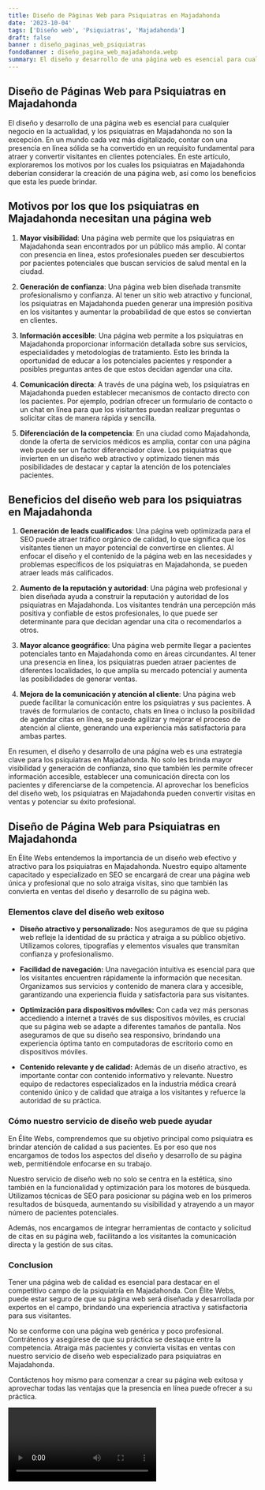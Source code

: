 ```yaml
---
title: Diseño de Páginas Web para Psiquiatras en Majadahonda
date: '2023-10-04'
tags: ['Diseño web', 'Psiquiatras', 'Majadahonda']
draft: false
banner : diseño_paginas_web_psiquiatras
fondoBanner : diseño_pagina_web_majadahonda.webp
summary: El diseño y desarrollo de una página web es esencial para cualquier negocio en la actualidad, y los psiquiatras en Majadahonda no son la excepción. En un mundo cada vez más digitalizado, contar con una presencia en línea sólida se ha convertido en un requisito fundamental para atraer y convertir visitantes en clientes potenciales. En este artículo, exploraremos los motivos por los cuales los psiquiatras en Majadahonda deberían considerar la creación de una página web, así como los beneficios que esta les puede brindar.
---
```


## Diseño de Páginas Web para Psiquiatras en Majadahonda

El diseño y desarrollo de una página web es esencial para cualquier negocio en la actualidad, y los psiquiatras en Majadahonda no son la excepción. En un mundo cada vez más digitalizado, contar con una presencia en línea sólida se ha convertido en un requisito fundamental para atraer y convertir visitantes en clientes potenciales. En este artículo, exploraremos los motivos por los cuales los psiquiatras en Majadahonda deberían considerar la creación de una página web, así como los beneficios que esta les puede brindar.

## Motivos por los que los psiquiatras en Majadahonda necesitan una página web

1. **Mayor visibilidad**: Una página web permite que los psiquiatras en Majadahonda sean encontrados por un público más amplio. Al contar con presencia en línea, estos profesionales pueden ser descubiertos por pacientes potenciales que buscan servicios de salud mental en la ciudad.

2. **Generación de confianza**: Una página web bien diseñada transmite profesionalismo y confianza. Al tener un sitio web atractivo y funcional, los psiquiatras en Majadahonda pueden generar una impresión positiva en los visitantes y aumentar la probabilidad de que estos se conviertan en clientes.

3. **Información accesible**: Una página web permite a los psiquiatras en Majadahonda proporcionar información detallada sobre sus servicios, especialidades y metodologías de tratamiento. Esto les brinda la oportunidad de educar a los potenciales pacientes y responder a posibles preguntas antes de que estos decidan agendar una cita.

4. **Comunicación directa**: A través de una página web, los psiquiatras en Majadahonda pueden establecer mecanismos de contacto directo con los pacientes. Por ejemplo, podrían ofrecer un formulario de contacto o un chat en línea para que los visitantes puedan realizar preguntas o solicitar citas de manera rápida y sencilla.

5. **Diferenciación de la competencia**: En una ciudad como Majadahonda, donde la oferta de servicios médicos es amplia, contar con una página web puede ser un factor diferenciador clave. Los psiquiatras que invierten en un diseño web atractivo y optimizado tienen más posibilidades de destacar y captar la atención de los potenciales pacientes.

## Beneficios del diseño web para los psiquiatras en Majadahonda

1. **Generación de leads cualificados**: Una página web optimizada para el SEO puede atraer tráfico orgánico de calidad, lo que significa que los visitantes tienen un mayor potencial de convertirse en clientes. Al enfocar el diseño y el contenido de la página web en las necesidades y problemas específicos de los psiquiatras en Majadahonda, se pueden atraer leads más calificados.

2. **Aumento de la reputación y autoridad**: Una página web profesional y bien diseñada ayuda a construir la reputación y autoridad de los psiquiatras en Majadahonda. Los visitantes tendrán una percepción más positiva y confiable de estos profesionales, lo que puede ser determinante para que decidan agendar una cita o recomendarlos a otros.

3. **Mayor alcance geográfico**: Una página web permite llegar a pacientes potenciales tanto en Majadahonda como en áreas circundantes. Al tener una presencia en línea, los psiquiatras pueden atraer pacientes de diferentes localidades, lo que amplía su mercado potencial y aumenta las posibilidades de generar ventas.

4. **Mejora de la comunicación y atención al cliente**: Una página web puede facilitar la comunicación entre los psiquiatras y sus pacientes. A través de formularios de contacto, chats en línea o incluso la posibilidad de agendar citas en línea, se puede agilizar y mejorar el proceso de atención al cliente, generando una experiencia más satisfactoria para ambas partes.

En resumen, el diseño y desarrollo de una página web es una estrategia clave para los psiquiatras en Majadahonda. No solo les brinda mayor visibilidad y generación de confianza, sino que también les permite ofrecer información accesible, establecer una comunicación directa con los pacientes y diferenciarse de la competencia. Al aprovechar los beneficios del diseño web, los psiquiatras en Majadahonda pueden convertir visitas en ventas y potenciar su éxito profesional.

<GifSeo />

<Cta />

## Diseño de Página Web para Psiquiatras en Majadahonda

En Élite Webs entendemos la importancia de un diseño web efectivo y atractivo para los psiquiatras en Majadahonda. Nuestro equipo altamente capacitado y especializado en SEO se encargará de crear una página web única y profesional que no solo atraiga visitas, sino que también las convierta en ventas del diseño y desarrollo de su página web.

### Elementos clave del diseño web exitoso

- **Diseño atractivo y personalizado:** Nos aseguramos de que su página web refleje la identidad de su práctica y atraiga a su público objetivo. Utilizamos colores, tipografías y elementos visuales que transmitan confianza y profesionalismo.

- **Facilidad de navegación:** Una navegación intuitiva es esencial para que los visitantes encuentren rápidamente la información que necesitan. Organizamos sus servicios y contenido de manera clara y accesible, garantizando una experiencia fluida y satisfactoria para sus visitantes.

- **Optimización para dispositivos móviles:** Con cada vez más personas accediendo a internet a través de sus dispositivos móviles, es crucial que su página web se adapte a diferentes tamaños de pantalla. Nos aseguramos de que su diseño sea responsivo, brindando una experiencia óptima tanto en computadoras de escritorio como en dispositivos móviles.

- **Contenido relevante y de calidad:** Además de un diseño atractivo, es importante contar con contenido informativo y relevante. Nuestro equipo de redactores especializados en la industria médica creará contenido único y de calidad que atraiga a los visitantes y refuerce la autoridad de su práctica.

### Cómo nuestro servicio de diseño web puede ayudar

En Élite Webs, comprendemos que su objetivo principal como psiquiatra es brindar atención de calidad a sus pacientes. Es por eso que nos encargamos de todos los aspectos del diseño y desarrollo de su página web, permitiéndole enfocarse en su trabajo.

Nuestro servicio de diseño web no solo se centra en la estética, sino también en la funcionalidad y optimización para los motores de búsqueda. Utilizamos técnicas de SEO para posicionar su página web en los primeros resultados de búsqueda, aumentando su visibilidad y atrayendo a un mayor número de pacientes potenciales.

Además, nos encargamos de integrar herramientas de contacto y solicitud de citas en su página web, facilitando a los visitantes la comunicación directa y la gestión de sus citas.

### Conclusion

Tener una página web de calidad es esencial para destacar en el competitivo campo de la psiquiatría en Majadahonda. Con Élite Webs, puede estar seguro de que su página web será diseñada y desarrollada por expertos en el campo, brindando una experiencia atractiva y satisfactoria para sus visitantes.

No se conforme con una página web genérica y poco profesional. Contrátenos y asegúrese de que su práctica se destaque entre la competencia. Atraiga más pacientes y convierta visitas en ventas con nuestro servicio de diseño web especializado para psiquiatras en Majadahonda.

Contáctenos hoy mismo para comenzar a crear su página web exitosa y aprovechar todas las ventajas que la presencia en línea puede ofrecer a su práctica.

<Video />

<CtaBot job='Psiquiatras' city='Majadahonda'/>

<Gmaps query='Majadahonda+españa+maps' />